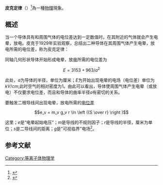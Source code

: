 '''皮克定律'''（{{lang-en|Peek's law}}）<ref>{{cite book |author= E.Kuffel and W.S.Zeengl|title= High Voltage Engineering|year= 1984|publisher= Pergamon|location= New York}}</ref>為一種[[物理|物理]]現象。

==概述==
当一个导体具有和周围气体的电位差达到一定数值时，在其附近的气体就会产生电晕，放电。皮克于1929年实验观察，总结出二种导体在其周围气体产生电晕，放电所需的电位差，称为皮克定律：

同轴几何形状导体开始形成电晕，放[[电|电]]所需的电位差为
::<math>E=3153+963/a^2</math>
 
此处，<math>a</math>为导体的半径，单位为厘米；<math>E</math>为开始出现电晕的电场（电位差）单位为<math>kV/cm</math>;此时空气的相对密度为1。由此可以看出，导体使周围气体产生电晕（或放电）不仅要求电位差，而且和导体的曲率半径<math>a</math>有密切的关系。

要触发二根导线间出现电晕，放电所需的[[电位差|电位差]]
::<math>e_v = m_v g_v r \ln \left ({S \over r} \right )</math>

这里；<math>e</math>是“电晕起始电压”；<math>m</math>是导线的不规则因子；<math>r</math>是导线的半径，厘米为单位；<math>s</math>是二导线间的距离；<math>g</math>是"可视临界"电场<ref>{{cite book |author=Hong,Alice|title= Electric Field to Produce Spark in Air (Dielectric Breakdown) The Physics factbook}}</ref>。

==参考文献==
{{reflist}}

[[Category:等离子体物理学|Category:等离子体物理学]]